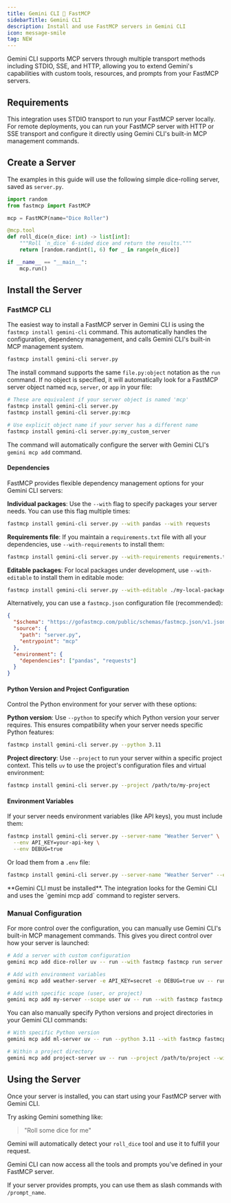 ```yaml
---
title: Gemini CLI 🤝 FastMCP
sidebarTitle: Gemini CLI
description: Install and use FastMCP servers in Gemini CLI
icon: message-smile
tag: NEW
---
```



<LocalFocusTip />

Gemini CLI supports MCP servers through multiple transport methods including STDIO, SSE, and HTTP, allowing you to extend Gemini's capabilities with custom tools, resources, and prompts from your FastMCP servers.

## Requirements

This integration uses STDIO transport to run your FastMCP server locally. For remote deployments, you can run your FastMCP server with HTTP or SSE transport and configure it directly using Gemini CLI's built-in MCP management commands.

## Create a Server

The examples in this guide will use the following simple dice-rolling server, saved as `server.py`.

```python server.py
import random
from fastmcp import FastMCP

mcp = FastMCP(name="Dice Roller")

@mcp.tool
def roll_dice(n_dice: int) -> list[int]:
    """Roll `n_dice` 6-sided dice and return the results."""
    return [random.randint(1, 6) for _ in range(n_dice)]

if __name__ == "__main__":
    mcp.run()
```

## Install the Server

### FastMCP CLI
<VersionBadge version="2.13.0" />

The easiest way to install a FastMCP server in Gemini CLI is using the `fastmcp install gemini-cli` command. This automatically handles the configuration, dependency management, and calls Gemini CLI's built-in MCP management system.

```bash
fastmcp install gemini-cli server.py
```

The install command supports the same `file.py:object` notation as the `run` command. If no object is specified, it will automatically look for a FastMCP server object named `mcp`, `server`, or `app` in your file:

```bash
# These are equivalent if your server object is named 'mcp'
fastmcp install gemini-cli server.py
fastmcp install gemini-cli server.py:mcp

# Use explicit object name if your server has a different name
fastmcp install gemini-cli server.py:my_custom_server
```

The command will automatically configure the server with Gemini CLI's `gemini mcp add` command.

#### Dependencies

FastMCP provides flexible dependency management options for your Gemini CLI servers:

**Individual packages**: Use the `--with` flag to specify packages your server needs. You can use this flag multiple times:

```bash
fastmcp install gemini-cli server.py --with pandas --with requests
```

**Requirements file**: If you maintain a `requirements.txt` file with all your dependencies, use `--with-requirements` to install them:

```bash
fastmcp install gemini-cli server.py --with-requirements requirements.txt
```

**Editable packages**: For local packages under development, use `--with-editable` to install them in editable mode:

```bash
fastmcp install gemini-cli server.py --with-editable ./my-local-package
```

Alternatively, you can use a `fastmcp.json` configuration file (recommended):

```json fastmcp.json
{
  "$schema": "https://gofastmcp.com/public/schemas/fastmcp.json/v1.json",
  "source": {
    "path": "server.py",
    "entrypoint": "mcp"
  },
  "environment": {
    "dependencies": ["pandas", "requests"]
  }
}
```


#### Python Version and Project Configuration

Control the Python environment for your server with these options:

**Python version**: Use `--python` to specify which Python version your server requires. This ensures compatibility when your server needs specific Python features:

```bash
fastmcp install gemini-cli server.py --python 3.11
```

**Project directory**: Use `--project` to run your server within a specific project context. This tells `uv` to use the project's configuration files and virtual environment:

```bash
fastmcp install gemini-cli server.py --project /path/to/my-project
```

#### Environment Variables

If your server needs environment variables (like API keys), you must include them:

```bash
fastmcp install gemini-cli server.py --server-name "Weather Server" \
  --env API_KEY=your-api-key \
  --env DEBUG=true
```

Or load them from a `.env` file:

```bash
fastmcp install gemini-cli server.py --server-name "Weather Server" --env-file .env
```

<Warning>
**Gemini CLI must be installed**. The integration looks for the Gemini CLI and uses the `gemini mcp add` command to register servers.
</Warning>

### Manual Configuration

For more control over the configuration, you can manually use Gemini CLI's built-in MCP management commands. This gives you direct control over how your server is launched:

```bash
# Add a server with custom configuration
gemini mcp add dice-roller uv -- run --with fastmcp fastmcp run server.py

# Add with environment variables
gemini mcp add weather-server -e API_KEY=secret -e DEBUG=true uv -- run --with fastmcp fastmcp run server.py

# Add with specific scope (user, or project)
gemini mcp add my-server --scope user uv -- run --with fastmcp fastmcp run server.py
```

You can also manually specify Python versions and project directories in your Gemini CLI commands:

```bash
# With specific Python version
gemini mcp add ml-server uv -- run --python 3.11 --with fastmcp fastmcp run server.py

# Within a project directory
gemini mcp add project-server uv -- run --project /path/to/project --with fastmcp fastmcp run server.py
```

## Using the Server

Once your server is installed, you can start using your FastMCP server with Gemini CLI.

Try asking Gemini something like:

> "Roll some dice for me"

Gemini will automatically detect your `roll_dice` tool and use it to fulfill your request.

Gemini CLI can now access all the tools and prompts you've defined in your FastMCP server. 

If your server provides prompts, you can use them as slash commands with `/prompt_name`.
